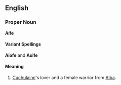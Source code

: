 ==English==

===Proper Noun===
'''Aífe'''

====Variant Spellings====
'''Aiofe''' and '''Aoife'''

====Meaning====
#[[Cúchulainn]]'s lover and a female warrior from [[Alba]].